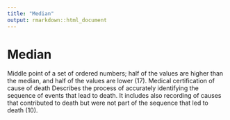 ```yaml
---
title: "Median"
output: rmarkdown::html_document
---
```


# Median

Middle point of a set of ordered  numbers;  half of the values are higher than  the median, and half of the values are  lower (17). Medical certification of cause of death Describes the process of accurately  identifying the sequence of events that  lead to  death. It includes also recording  of causes that contributed to death but  were not part of the sequence that led to  death (10).
